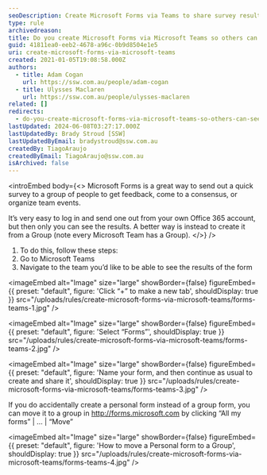 ```yaml
---
seoDescription: Create Microsoft Forms via Teams to share survey results and enable collaboration with team members.
type: rule
archivedreason:
title: Do you create Microsoft Forms via Microsoft Teams so others can see the results?
guid: 41811ea0-eeb2-4678-a96c-0b9d8504e1e5
uri: create-microsoft-forms-via-microsoft-teams
created: 2021-01-05T19:08:58.000Z
authors:
  - title: Adam Cogan
    url: https://ssw.com.au/people/adam-cogan
  - title: Ulysses Maclaren
    url: https://ssw.com.au/people/ulysses-maclaren
related: []
redirects:
  - do-you-create-microsoft-forms-via-microsoft-teams-so-others-can-see-the-results
lastUpdated: 2024-06-08T03:27:17.000Z
lastUpdatedBy: Brady Stroud [SSW]
lastUpdatedByEmail: bradystroud@ssw.com.au
createdBy: TiagoAraujo
createdByEmail: TiagoAraujo@ssw.com.au
isArchived: false
---
```


<introEmbed
  body={<>
Microsoft Forms is a great way to send out a quick survey to a group of people to get feedback, come to a consensus, or organize team events.

It’s very easy to log in and send one out from your own Office 365 account, but then only you can see the results. A better way is instead to create it from a Group (note every Microsoft Team has a Group).
  </>}
/>
1. To do this, follow these steps:
2. Go to Microsoft Teams
3. Navigate to the team you’d like to be able to see the results of the form


<imageEmbed
  alt="Image"
  size="large"
  showBorder={false}
  figureEmbed={{
    preset: "default",
    figure: 'Click “+” to make a new tab',
    shouldDisplay: true
  }}
  src="/uploads/rules/create-microsoft-forms-via-microsoft-teams/forms-teams-1.jpg"
/>


<imageEmbed
  alt="Image"
  size="large"
  showBorder={false}
  figureEmbed={{
    preset: "default",
    figure: 'Select “Forms”',
    shouldDisplay: true
  }}
  src="/uploads/rules/create-microsoft-forms-via-microsoft-teams/forms-teams-2.jpg"
/>


<imageEmbed
  alt="Image"
  size="large"
  showBorder={false}
  figureEmbed={{
    preset: "default",
    figure: 'Name your form, and then continue as usual to create and share it',
    shouldDisplay: true
  }}
  src="/uploads/rules/create-microsoft-forms-via-microsoft-teams/forms-teams-3.jpg"
/>

If you do accidentally create a personal form instead of a group form, you can move it to a group in http://forms.microsoft.com by clicking “All my forms” | … | “Move”


<imageEmbed
  alt="Image"
  size="large"
  showBorder={false}
  figureEmbed={{
    preset: "default",
    figure: 'How to move a Personal form to a Group',
    shouldDisplay: true
  }}
  src="/uploads/rules/create-microsoft-forms-via-microsoft-teams/forms-teams-4.jpg"
/>

